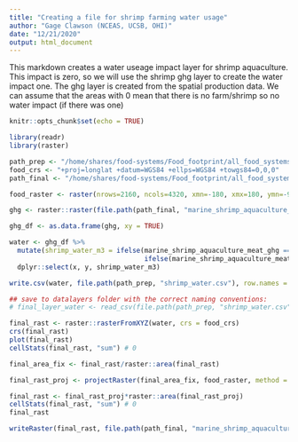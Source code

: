 ```yaml
---
title: "Creating a file for shrimp farming water usage"
author: "Gage Clawson (NCEAS, UCSB, OHI)"
date: "12/21/2020"
output: html_document
---
```


This markdown creates a water useage impact layer for shrimp aquaculture. This impact is zero, so we will use the shrimp ghg layer to create the water impact one. The ghg layer is created from the spatial production data. We can assume that the areas with 0 mean that there is no farm/shrimp so no water impact (if there was one)


```r
knitr::opts_chunk$set(echo = TRUE)
```

```r
library(readr)
library(raster)

path_prep <- "/home/shares/food-systems/Food_footprint/all_food_systems/dataprep/aquaculture/marine/shrimp/"
food_crs <- "+proj=longlat +datum=WGS84 +ellps=WGS84 +towgs84=0,0,0"
path_final <- "/home/shares/food-systems/Food_footprint/all_food_systems/datalayers"

food_raster <- raster(nrows=2160, ncols=4320, xmn=-180, xmx=180, ymn=-90, ymx=90)


```


```r
ghg <- raster::raster(file.path(path_final, "marine_shrimp_aquaculture_meat_ghg.tif"))

ghg_df <- as.data.frame(ghg, xy = TRUE)

water <- ghg_df %>%
  mutate(shrimp_water_m3 = ifelse(marine_shrimp_aquaculture_meat_ghg == 0, NA,
                                  ifelse(marine_shrimp_aquaculture_meat_ghg > 0, 0, marine_shrimp_aquaculture_meat_ghg))) %>%
  dplyr::select(x, y, shrimp_water_m3)

write.csv(water, file.path(path_prep, "shrimp_water.csv"), row.names = FALSE)

## save to datalayers folder with the correct naming conventions:
# final_layer_water <- read_csv(file.path(path_prep, "shrimp_water.csv"))

final_rast <- raster::rasterFromXYZ(water, crs = food_crs)
crs(final_rast)
plot(final_rast)
cellStats(final_rast, "sum") # 0

final_area_fix <- final_rast/raster::area(final_rast)

final_rast_proj <- projectRaster(final_area_fix, food_raster, method = "ngb")

final_rast <- final_rast_proj*raster::area(final_rast_proj)
cellStats(final_rast, "sum") # 0
final_rast

writeRaster(final_rast, file.path(path_final, "marine_shrimp_aquaculture_meat_water.tif"), overwrite = T)
```





